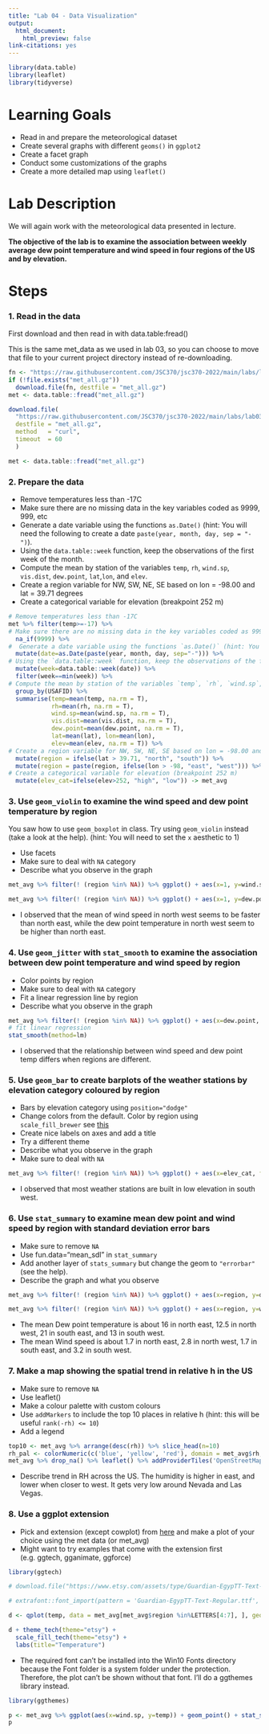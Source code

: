 ```yaml
---
title: "Lab 04 - Data Visualization"
output:
  html_document:
    html_preview: false
link-citations: yes
---
```


```r
library(data.table)
library(leaflet)
library(tidyverse)
```

# Learning Goals

-   Read in and prepare the meteorological dataset
-   Create several graphs with different `geoms()` in `ggplot2`
-   Create a facet graph
-   Conduct some customizations of the graphs
-   Create a more detailed map using `leaflet()`

# Lab Description

We will again work with the meteorological data presented in lecture.

**The objective of the lab is to examine the association between weekly average dew point temperature and wind speed in four regions of the US and by elevation.**

# Steps

### 1. Read in the data

First download and then read in with data.table:fread()

This is the same met_data as we used in lab 03, so you can choose to move that file to your current project directory instead of re-downloading.

```r
fn <- "https://raw.githubusercontent.com/JSC370/jsc370-2022/main/labs/lab03/met_all.gz"
if (!file.exists("met_all.gz"))
  download.file(fn, destfile = "met_all.gz")
met <- data.table::fread("met_all.gz")
```

```r
download.file(
  "https://raw.githubusercontent.com/JSC370/jsc370-2022/main/labs/lab03/met_all.gz",
  destfile = "met_all.gz",
  method   = "curl",
  timeout  = 60
  )

met <- data.table::fread("met_all.gz")
```

### 2. Prepare the data

-   Remove temperatures less than -17C
-   Make sure there are no missing data in the key variables coded as 9999, 999, etc
-   Generate a date variable using the functions `as.Date()` (hint: You will need the following to create a date `paste(year, month, day, sep = "-")`).
-   Using the `data.table::week` function, keep the observations of the first week of the month.
-   Compute the mean by station of the variables `temp`, `rh`, `wind.sp`, `vis.dist`, `dew.point`, `lat`,`lon`, and `elev`.
-   Create a region variable for NW, SW, NE, SE based on lon = -98.00 and lat = 39.71 degrees
-   Create a categorical variable for elevation (breakpoint 252 m)

```r
# Remove temperatures less than -17C
met %>% filter(temp>=-17) %>%
# Make sure there are no missing data in the key variables coded as 9999, 999, etc
  na_if(9999) %>%
#  Generate a date variable using the functions `as.Date()` (hint: You will need the following to create a date `paste(year, month, day, sep = "-")`).
  mutate(date=as.Date(paste(year, month, day, sep="-"))) %>%
# Using the `data.table::week` function, keep the observations of the first week of the month.
  mutate(week=data.table::week(date)) %>% 
  filter(week==min(week)) %>%
# Compute the mean by station of the variables `temp`, `rh`, `wind.sp`, `vis.dist`, `dew.point`, `lat`,`lon`, and `elev`.
  group_by(USAFID) %>% 
  summarise(temp=mean(temp, na.rm = T),
            rh=mean(rh, na.rm = T),
            wind.sp=mean(wind.sp, na.rm = T),
            vis.dist=mean(vis.dist, na.rm = T),
            dew.point=mean(dew.point, na.rm = T),
            lat=mean(lat), lon=mean(lon),
            elev=mean(elev, na.rm = T)) %>%
# Create a region variable for NW, SW, NE, SE based on lon = -98.00 and lat = 39.71 degrees
  mutate(region = ifelse(lat > 39.71, "north", "south")) %>%
  mutate(region = paste(region, ifelse(lon > -98, "east", "west"))) %>%
# Create a categorical variable for elevation (breakpoint 252 m)
  mutate(elev_cat=ifelse(elev>252, "high", "low")) -> met_avg
```

### 3. Use `geom_violin` to examine the wind speed and dew point temperature by region

You saw how to use `geom_boxplot` in class. Try using `geom_violin` instead (take a look at the help). (hint: You will need to set the `x` aesthetic to 1)

-   Use facets
-   Make sure to deal with `NA` category
-   Describe what you observe in the graph

```r
met_avg %>% filter(! (region %in% NA)) %>% ggplot() + aes(x=1, y=wind.sp, fill=region) + geom_violin() + facet_wrap(~region)

met_avg %>% filter(! (region %in% NA)) %>% ggplot() + aes(x=1, y=dew.point, fill=region) + geom_violin() + facet_wrap(~region)
```
- I observed that the mean of wind speed in north west seems to be faster than north east, while the dew point temperature in north west seem to be higher than north east. 

### 4. Use `geom_jitter` with `stat_smooth` to examine the association between dew point temperature and wind speed by region

-   Color points by region
-   Make sure to deal with `NA` category
-   Fit a linear regression line by region
-   Describe what you observe in the graph

```r
met_avg %>% filter(! (region %in% NA)) %>% ggplot() + aes(x=dew.point, y=wind.sp, color=region) + geom_jitter() + 
# fit linear regression
stat_smooth(method=lm)
```
- I observed that the relationship between wind speed and dew point temp differs when regions are different.

### 5. Use `geom_bar` to create barplots of the weather stations by elevation category coloured by region

-   Bars by elevation category using `position="dodge"`
-   Change colors from the default. Color by region using `scale_fill_brewer` see [this](http://rstudio-pubs-static.s3.amazonaws.com/5312_98fc1aba2d5740dd849a5ab797cc2c8d.html)
-   Create nice labels on axes and add a title
-   Try a different theme
-   Describe what you observe in the graph
-   Make sure to deal with `NA`

```r
met_avg %>% filter(! (region %in% NA)) %>% ggplot() + aes(x=elev_cat, fill=region) + geom_bar(position = "dodge") + scale_fill_brewer(palette = "PuOr") + theme_minimal() + labs(title="Num of weather stations by elevation category and region", x="Elevation Category", y="count")
```
- I observed that most weather stations are built in low elevation in south west.

### 6. Use `stat_summary` to examine mean dew point and wind speed by region with standard deviation error bars

-   Make sure to remove `NA`
-   Use fun.data="mean_sdl" in `stat_summary`
-   Add another layer of `stats_summary` but change the geom to `"errorbar"` (see the help).
-   Describe the graph and what you observe

```r
met_avg %>% filter(! (region %in% NA)) %>% ggplot() + aes(x=region, y=dew.point) + stat_summary(fun.data = "mean_sdl", geom = "errorbar") + stat_summary(fun.data = "mean_sdl")

met_avg %>% filter(! (region %in% NA)) %>% ggplot() + aes(x=region, y=wind.sp) + stat_summary(fun.data = "mean_sdl", geom = "errorbar") + stat_summary(fun.data = "mean_sdl")
```

-   The mean Dew point temperature is about 16 in north east, 12.5 in north west, 21 in south east, and 13 in south west.
-   The mean Wind speed is about 1.7 in north east, 2.8 in north west, 1.7 in south east, and 3.2 in south west.

### 7. Make a map showing the spatial trend in relative h in the US

-   Make sure to remove `NA`
-   Use leaflet()
-   Make a colour palette with custom colours
-   Use `addMarkers` to include the top 10 places in relative h (hint: this will be useful `rank(-rh) <= 10`)
-   Add a legend

```r
top10 <- met_avg %>% arrange(desc(rh)) %>% slice_head(n=10)
rh_pal <- colorNumeric(c('blue', 'yellow', 'red'), domain = met_avg$rh, na.color = NA)
met_avg %>% drop_na() %>% leaflet() %>% addProviderTiles('OpenStreetMap') %>% addCircles(lat = ~lat, lng = ~lon, color=~rh_pal(rh), label=~paste(round(rh,2), 'rh'), opacity = 1, fillOpacity = 1, radius=~elev*10) %>% addMarkers(lat = ~lat, lng = ~lon, label = ~paste(round(rh,2), 'rh'), data = top10) %>% addLegend('bottomleft', pal = rh_pal, values=met_avg$rh, title="relative humidity", opacity=1)
```

-   Describe trend in RH across the US. The humidity is higher in east, and lower when closer to west. It gets very low around Nevada and Las Vegas.

### 8. Use a ggplot extension

-   Pick and extension (except cowplot) from [here](https://exts.ggplot2.tidyverse.org/gallery/) and make a plot of your choice using the met data (or met_avg)
-   Might want to try examples that come with the extension first (e.g. ggtech, gganimate, ggforce)
```r
library(ggtech)

# download.file("https://www.etsy.com/assets/type/Guardian-EgypTT-Text-Regular.ttf", "C:/Windows/Fonts/Guardian-EgypTT-Text-Regular.ttf", method="curl")

# extrafont::font_import(pattern = 'Guardian-EgypTT-Text-Regular.ttf', prompt=FALSE)

d <- qplot(temp, data = met_avg[met_avg$region %in%LETTERS[4:7], ], geom = "histogram", bins=30, fill = region)

d + theme_tech(theme="etsy") + 
  scale_fill_tech(theme="etsy") + 
  labs(title="Temperature")
```
- The required font can't be installed into the Win10 Fonts directory because the Font folder is a system folder under the protection. Therefore, the plot can't be shown without that font. I'll do a ggthemes library instead.
```r
library(ggthemes)

p <- met_avg %>% ggplot(aes(x=wind.sp, y=temp)) + geom_point() + stat_smooth(method=lm, color="red") + theme_economist() + scale_colour_economist() + ggtitle('temperature and wind speed are positively correlated')
p
```

